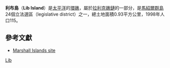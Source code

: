 {{Infobox islands
| name             = 利布島
| image name       = Ailinglaplap.JPG
| image size       = 250px
| image caption    =
| locator map      = {{Location map|Marshall islands|lat=08.3|long=167.3}}
| map_custom = yes
| location         = [[太平洋|太平洋]]北部
| coordinates      = {{coord|8|19|N|167|25|E|display=inline}}
| country          = {{MHL}}
| archipelago      = [[拉利克礁鏈|拉利克礁鏈]]
| total islands    = 1
| area             = 0.93平方公里
| elevation_m      = 3
| population       = 115
| population as of = 1998
}}

'''利布島'''（'''Lib Island'''）是[[太平洋|太平洋]]的[[環礁|環礁]]，屬於[[拉利克礁鏈|拉利克礁鏈]]的一部分，是[[馬紹爾群島|馬紹爾群島]]24個立法選區（legislative district）之一，總土地面積0.93平方公里，1998年人口115。

==參考文獻==
*[http://marshall.csu.edu.au/Marshalls/html/atolls/lib.html Marshall Islands site]{{Wayback|url=http://marshall.csu.edu.au/Marshalls/html/atolls/lib.html |date=20110304165713 }}

{{Marshalls-stub}}

{{Marshall Islands}}

[[Category:拉利克礁鏈|Lib]]